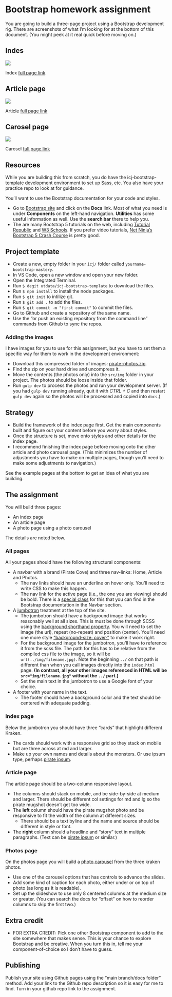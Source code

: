 # Bootstrap homework assignment

You are going to build a three-page project using a Bootstrap development rig. There are screenshots of what I'm looking for at the bottom of this document. (You might peek at it real quick before moving on.)

::: {.panel-tabset}

## Indes

![](images/bs-page-index.png)

Index [full page link](images/bs-page-index.png).

## Article page

![](images/bs-page-article.png)

Article [full page link](bs-page-article.png)

## Carosel page

![](images/bs-page-photos.png)

Carosel [full page link](bs-page-photos.png)

:::

## Resources

While you are building this from scratch, you do have the icj-bootstrap-template development environment to set up Sass, etc. You also have your practice repo to look at for guidance.

You'll want to use the Bootstrap documentation for your code and styles.

- Go to [Bootstrap site](https://getbootstrap.com/) and click on the **Docs** link. Most of what you need is under **Components** on the left-hand navigation. **Utilities** has some useful information as well. Use the **search bar** there to help you.
- The are many Bootstrap 5 tutorials on the web, including [Tutorial Republic](https://www.tutorialrepublic.com/twitter-bootstrap-tutorial/) and [W3 Schools](https://www.w3schools.com/bootstrap5/). If you prefer video tutorials, [Net Ninja's Bootstrap 5 Crash Course](https://www.youtube.com/playlist?list=PL4cUxeGkcC9joIM91nLzd_qaH_AimmdAR) is pretty good.

## Project template

- Create a new, empty folder in your `icj/` folder called `yourname-bootstrap-mastery`.
- In VS Code, open a new window and open your new folder.
- Open the Integrated Terminal.
- Run `$ degit utdata/icj-bootstrap-template` to download the files.
- Run `$ npm install` to install the node packages.
- Run `$ git init` to intilize git.
- Run `$ git add .` to add the files.
- Run `$ git commit -m "first commit"` to commit the files.
- Go to Github and create a repository of the same name.
- Use the "or push an existing repository from the command line" commands from Github to sync the repos.

### Adding the images

I have images for you to use for this assignment, but  you have to set them a specific way for them to work in the development environment:

- Download this compressed folder of images: <i class="bi bi-download"></i> [pirate-photos.zip](resources/pirate-photos.zip){download="pirate-photos.zip"}.
- Find the zip on your hard drive and uncompress it.
- Move the contents (the photos only) into the `src/img` folder in your project. The photos should be loose inside that folder.
- Run `gulp dev` to process the photos and run your development server. (If you had `gulp dev` running already, quit it with *CTRL + C* and then restart `gulp dev` again so the photos will be processed and copied into `docs`.)

## Strategy

- Build the framework of the index page first. Get the main components built and figure out your content before you worry about styles.
- Once the structure is set, move onto styles and other details for the index page.
- I recommend finishing the index page before moving onto the other article and photo carousel page. (This minimizes the number of adjustments you have to make on multiple pages, though you'll need to make some adjustments to navigation.)

See the example pages at the bottom to get an idea of what you are building.

## The assignment

You will build three pages:

- An index page
- An article page
- A photo page using a photo carousel

The details are noted below.

### All pages

All your pages should have the following structural components:

- A navbar with a brand (Pirate Cove) and three nav-links: Home, Article and Photos.
  - The nav links should have an underline on hover only. You'll need to write CSS to make this happen.
  - The nav link for the active page (i.e., the one you are viewing) should be bold. There is a [special class](https://getbootstrap.com/docs/5.1/components/navbar/#nav) for this that you can find in the Bootstrap documentation in the Navbar section.
- A [jumbotron](https://getbootstrap.com/docs/5.1/examples/jumbotron/) treatment at the top of the site.
  - The jumbotron should have a background image that works reasonably well at all sizes. This is must be done through SCSS using the [background shorthand property](https://www.w3schools.com/css/css_background_shorthand.asp). You will need to set the image (the url), repeat (no-repeat) and position (center). You'll need one more style ["background-size: cover;"](https://www.w3schools.com/cssref/css3_pr_background-size.asp) to make it work right.
  - For the background image for the jumbotron, you'll have to reference it from the scss file. The path for this has to be relative from the compiled css file to the image, so it will be `url(../img/filename.jpg)`. Note the beginning `../` on that path is different than when you call images directly into the `index.html` page. **(In contrast, all your other images referenced in HTML will be `src="img/filename.jpg"` without the `../` part.)**
  - Set the main text in the jumbotron to use a Google font of your choice.
- A footer with your name in the text.
  - The footer should have a background color and the text should be centered with adequate padding.

### Index page

Below the jumbotron you should have three "cards" that highlight different Kraken.

- The cards should work with a responsive grid so they stack on mobile but are three across at md and larger.
- Make up your own names and details about the monsters. Or use ipsum type, perhaps [pirate ipsum](https://pirateipsum.me/).

### Article page

The article page should be a two-column responsive layout.

- The columns should stack on mobile, and be side-by-side at medium and larger. There should be different col settings for md and lg so the pirate mugshot doesn't get too wide.
- The **left** column should have the pirate mugshot photo and be responsive to fit the width of the column at different sizes.
  - There should be a text byline and the name and source should be different in style or font.
- The **right** column should a headline and "story" text in multiple paragraphs. (Text can be [pirate ipsum](https://pirateipsum.me/) or similar.)

### Photos page

On the photos page you will build a [photo carousel](https://getbootstrap.com/docs/5.1/components/carousel/) from the three kraken photos.

- Use one of the carousel options that has controls to advance the slides.
- Add some kind of caption for each photo, either under or on top of photo (as long as it is readable).
- Set up the slideshow to use only 8 centered columns at the medium size or greater. (You can search the docs for "offset" on how to reorder columns to skip the first two.)

## Extra credit

- FOR EXTRA CREDIT: Pick one other Bootstrap component to add to the site somewhere that makes sense. This is your chance to explore Bootstrap and be creative. When you turn this in, tell me your component-of-choice so I don't have to guess.

## Publishing

Publish your site using Github pages using the "main branch/docs folder" method. Add your link to the Github repo description so it is easy for me to find. Turn in your github repo link to the assignment.

